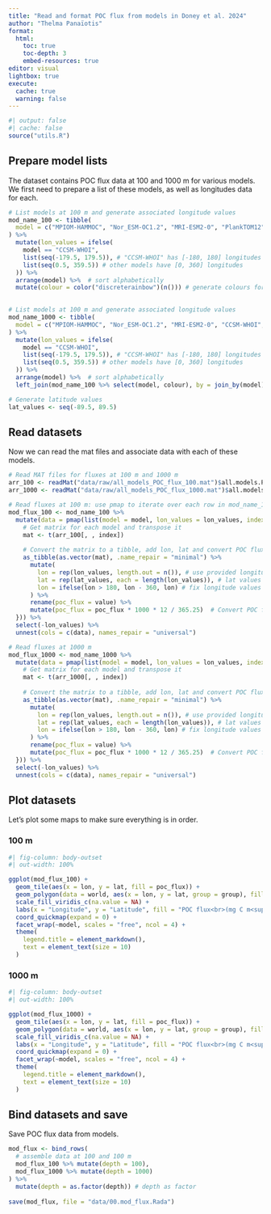 ```yaml
---
title: "Read and format POC flux from models in Doney et al. 2024"
author: "Thelma Panaïotis"
format:
  html:
    toc: true
    toc-depth: 3
    embed-resources: true
editor: visual
lightbox: true
execute:
  cache: true
  warning: false
---
```


```r
#| output: false
#| cache: false
source("utils.R")
```

## Prepare model lists

The dataset contains POC flux data at 100 and 1000 m for various models. We first need to prepare a list of these models, as well as longitudes data for each.

```r
# List models at 100 m and generate associated longitude values
mod_name_100 <- tibble(
  model = c("MPIOM-HAMMOC", "Nor_ESM-OC1.2", "MRI-ESM2-0", "PlankTOM12", "MOM6-Prenceton", "ORCA1-LIM3-PISCES", "CCSM-WHOI", "CNRM-ESM2", "FESOM−REcoM_LR", "EC-Earth3", "CESM-ETHZ", "SIMPLE-TRIM", "ECCO-Darwin"),
) %>% 
  mutate(lon_values = ifelse(
    model == "CCSM-WHOI",
    list(seq(-179.5, 179.5)), # "CCSM-WHOI" has [-180, 180] longitudes
    list(seq(0.5, 359.5)) # other models have [0, 360] longitudes
  )) %>% 
  arrange(model) %>%  # sort alphabetically
  mutate(colour = color("discreterainbow")(n())) # generate colours for models

 
# List models at 100 m and generate associated longitude values
mod_name_1000 <- tibble(
  model = c("MPIOM-HAMMOC", "Nor_ESM-OC1.2", "MRI-ESM2-0", "CCSM-WHOI", "FESOM−REcoM_LR", "CESM-ETHZ", "SIMPLE-TRIM", "ECCO-Darwin"),
) %>% 
  mutate(lon_values = ifelse(
    model == "CCSM-WHOI",
    list(seq(-179.5, 179.5)), # "CCSM-WHOI" has [-180, 180] longitudes
    list(seq(0.5, 359.5)) # other models have [0, 360] longitudes
  )) %>% 
  arrange(model) %>%  # sort alphabetically
  left_join(mod_name_100 %>% select(model, colour), by = join_by(model)) # keep the same colour as in models at 100 m

# Generate latitude values
lat_values <- seq(-89.5, 89.5)
```

## Read datasets

Now we can read the mat files and associate data with each of these models.

```r
# Read MAT files for fluxes at 100 m and 1000 m
arr_100 <- readMat("data/raw/all_models_POC_flux_100.mat")$all.models.POC.flux.100 # 100 m
arr_1000 <- readMat("data/raw/all_models_POC_flux_1000.mat")$all.models.POC.flux.1000 # 1000 m

# Read fluxes at 100 m: use pmap to iterate over each row in mod_name_100 and generate the final dataframe
mod_flux_100 <- mod_name_100 %>%
  mutate(data = pmap(list(model = model, lon_values = lon_values, index = row_number()), function(model, lon_values, index) {
    # Get matrix for each model and transpose it
    mat <- t(arr_100[, , index])
    
    # Convert the matrix to a tibble, add lon, lat and convert POC flux
    as_tibble(as.vector(mat), .name_repair = "minimal") %>%
      mutate(
        lon = rep(lon_values, length.out = n()), # use provided longitude values
        lat = rep(lat_values, each = length(lon_values)), # lat values are always the same
        lon = ifelse(lon > 180, lon - 360, lon) # fix longitude values > 180
      ) %>%
      rename(poc_flux = value) %>% 
      mutate(poc_flux = poc_flux * 1000 * 12 / 365.25)  # Convert POC flux from mol C m⁻² y⁻¹ to mg C m⁻² d⁻¹)
  })) %>%
  select(-lon_values) %>%
  unnest(cols = c(data), names_repair = "universal")

# Read fluxes at 1000 m
mod_flux_1000 <- mod_name_1000 %>%
  mutate(data = pmap(list(model = model, lon_values = lon_values, index = row_number()), function(model, lon_values, index) {
    # Get matrix for each model and transpose it
    mat <- t(arr_1000[, , index])
    
    # Convert the matrix to a tibble, add lon, lat and convert POC flux
    as_tibble(as.vector(mat), .name_repair = "minimal") %>%
      mutate(
        lon = rep(lon_values, length.out = n()), # use provided longitude values
        lat = rep(lat_values, each = length(lon_values)), # lat values are always the same
        lon = ifelse(lon > 180, lon - 360, lon) # fix longitude values > 180
      ) %>%
      rename(poc_flux = value) %>% 
      mutate(poc_flux = poc_flux * 1000 * 12 / 365.25)  # Convert POC flux from mol C m⁻² y⁻¹ to mg C m⁻² d⁻¹)
  })) %>%
  select(-lon_values) %>%
  unnest(cols = c(data), names_repair = "universal")
```

## Plot datasets

Let’s plot some maps to make sure everything is in order.

### 100 m

```r
#| fig-column: body-outset
#| out-width: 100%

ggplot(mod_flux_100) +
  geom_tile(aes(x = lon, y = lat, fill = poc_flux)) +
  geom_polygon(data = world, aes(x = lon, y = lat, group = group), fill = "grey") +
  scale_fill_viridis_c(na.value = NA) +
  labs(x = "Longitude", y = "Latitude", fill = "POC flux<br>(mg C m<sup>-2</sup> d<sup>-1</sup>)", title = "POC flux 100 m") +
  coord_quickmap(expand = 0) +
  facet_wrap(~model, scales = "free", ncol = 4) +
  theme(
    legend.title = element_markdown(),
    text = element_text(size = 10)
  )
```

### 1000 m

```r
#| fig-column: body-outset
#| out-width: 100%

ggplot(mod_flux_1000) +
  geom_tile(aes(x = lon, y = lat, fill = poc_flux)) +
  geom_polygon(data = world, aes(x = lon, y = lat, group = group), fill = "grey") +
  scale_fill_viridis_c(na.value = NA) +
  labs(x = "Longitude", y = "Latitude", fill = "POC flux<br>(mg C m<sup>-2</sup> d<sup>-1</sup>)", title = "POC flux 1000 m") +
  coord_quickmap(expand = 0) +
  facet_wrap(~model, scales = "free", ncol = 4) +
  theme(
    legend.title = element_markdown(),
    text = element_text(size = 10)
  )
```

## Bind datasets and save

Save POC flux data from models.

```r
mod_flux <- bind_rows(
  # assemble data at 100 and 100 m
  mod_flux_100 %>% mutate(depth = 100),
  mod_flux_1000 %>% mutate(depth = 1000)  
) %>% 
  mutate(depth = as.factor(depth)) # depth as factor
  
save(mod_flux, file = "data/00.mod_flux.Rada")
```

